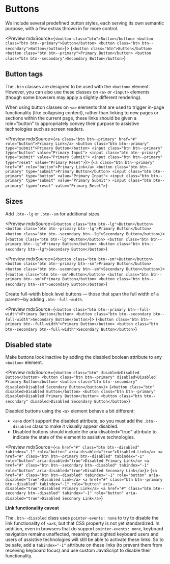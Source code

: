 
<Meta title="Components|Buttons" />

# Buttons

We include several predefined button styles, each serving its own semantic purpose, with a few extras thrown in for more control.

<Preview mdxSource={`
  <button class="btn">Button</button>
  <button class="btn btn--primary">Button</button>
  <button class="btn btn--secondary">Button</button>
`}>
  <Story name="Default" height="100px">
  {`
    <button class="btn">Button</button>
    <button class="btn btn--primary">Primary Button</button>
    <button class="btn btn--secondary">Secondary Button</button>
  `}
  </Story>
</Preview>

## Button tags

The `.btn` classes are designed to be used with the `<button>` element. However, you can also use these classes on `<a>` or `<input>` elements (though some browsers may apply a slightly different rendering).

When using button classes on `<a>` elements that are used to trigger in-page functionality (like collapsing content), rather than linking to new pages or sections within the current page, these links should be given a role="button" to appropriately convey their purpose to assistive technologies such as screen readers.

<Preview mdxSource={`
  <a class="btn btn--primary" href="#" role="button">Primary Link</a>
  <button class="btn btn--primary" type="submit">Primary Button</button>
  <input class="btn btn--primary" type="button" value="Primary Input">
  <input class="btn btn--primary" type="submit" value="Primary Submit">
  <input class="btn btn--primary" type="reset" value="Primary Reset">
`}>
  <Story name="Button Tags" height="100px">
    {`
      <a class="btn btn--primary" href="#" role="button">Primary Link</a>
      <button class="btn btn--primary" type="submit">Primary Button</button>
      <input class="btn btn--primary" type="button" value="Primary Input">
      <input class="btn btn--primary" type="submit" value="Primary Submit">
      <input class="btn btn--primary" type="reset" value="Primary Reset">
    `}
  </Story>
</Preview>

## Sizes

Add `.btn--lg` or `.btn--sm` for additional sizes.

<Preview mdxSource={`
  <button class="btn btn--lg">Button</button>
  <button class="btn btn--primary btn--lg">Primary Button</button>
  <button class="btn btn--secondary btn--lg">Secondary Button</button>
`}>
  <Story name="Large" height="100px">
  {`
    <button class="btn btn--lg">Button</button>
    <button class="btn btn--primary btn--lg">Primary Button</button>
    <button class="btn btn--secondary btn--lg">Secondary Button</button>
  `}
  </Story>
</Preview>

<Preview mdxSource={`
  <button class="btn btn--sm">Button</button>
  <button class="btn btn--primary btn--sm">Primary Button</button>
  <button class="btn btn--secondary btn--sm">Secondary Button</button>
`}>
  <Story name="Small" height="100px">
  {`
    <button class="btn btn--sm">Button</button>
    <button class="btn btn--primary btn--sm">Primary Button</button>
    <button class="btn btn--secondary btn--sm">Secondary Button</button>
  `}
  </Story>
</Preview>

Create full-width block level buttons — those that span the full width of a parent—by adding `.btn--full-width`.

<Preview mdxSource={`
  <button class="btn btn--primary btn--full-width">Primary Button</button>
  <button class="btn btn--secondary btn--full-width">Secondary Button</button>
`}>
  <Story name="Full Width" height="100px">
  {`
    <button class="btn btn--primary btn--full-width">Primary Button</button>
    <button class="btn btn--secondary btn--full-width">Secondary Button</button>
  `}
  </Story>
</Preview>

## Disabled state

Make buttons look inactive by adding the disabled boolean attribute to any `<button>` element.

<Preview mdxSource={`
  <button class="btn" disabled>Disabled Button</button>
  <button class="btn btn--primary" disabled>Disabled Primary Button</button>
  <button class="btn btn--secondary" disabled>Disabled Secondary Button</button>
`}>
  <Story name="Disabled" height="100px">
  {`
    <button class="btn" disabled>Disabled Button</button>
    <button class="btn btn--primary" disabled>Disabled Primary Button</button>
    <button class="btn btn--secondary" disabled>Disabled Secondary Button</button>
  `}
  </Story>
</Preview>

Disabled buttons using the `<a>` element behave a bit different:

- `<a>`s don’t support the disabled attribute, so you must add the `.btn--disabled` class to make it visually appear disabled.
- Disabled buttons should include the aria-disabled="true" attribute to indicate the state of the element to assistive technologies.

<Preview mdxSource={`
  <a href="#" class="btn btn--disabled" tabindex="-1" role="button" aria-disabled="true">Disabled Link</a>
  <a href="#" class="btn btn--primary btn--disabled" tabindex="-1" role="button" aria-disabled="true">Disabled Primary Link</a>
  <a href="#" class="btn btn--secondary btn--disabled" tabindex="-1" role="button" aria-disabled="true">Disabled Seconary Link</a>
`}>
  <Story name="Disabled Link" height="100px">
  {`
    <a href="#" class="btn btn--disabled" tabindex="-1" role="button" aria-disabled="true">Disabled Link</a>
    <a href="#" class="btn btn--primary btn--disabled" tabindex="-1" role="button" aria-disabled="true">Disabled Primary Link</a>
    <a href="#" class="btn btn--secondary btn--disabled" tabindex="-1" role="button" aria-disabled="true">Disabled Seconary Link</a>
  `}
  </Story>
</Preview>

__Link functionality caveat__

The `.btn--disabled` class uses `pointer-events: none` to try to disable the link functionality of `<a>`s, but that CSS property is not yet standardized. In addition, even in browsers that do support `pointer-events: none`, keyboard navigation remains unaffected, meaning that sighted keyboard users and users of assistive technologies will still be able to activate these links. So to be safe, add a `tabindex="-1"` attribute on these links (to prevent them from receiving keyboard focus) and use custom JavaScript to disable their functionality.

